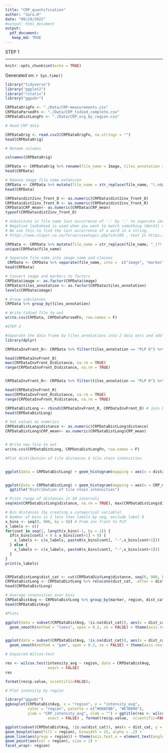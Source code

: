 ```yaml
---
title: "CRP_quantification"
author: "Sara.H"
date: "09/29/2022"
#output: html_document
output: 
  pdf_document:
   keep_md: TRUE
---
```


STEP 1

---
```r
knitr::opts_chunk$set(echo = TRUE)
```

Generated on: `r Sys.time()`

```r
library("tidyverse")
library("ggplot2")
library("rstatix")
library("ggpubr")
``` 

```r
CRPDataOrigFn <- "./Data/CRP-measurements.csv"
CRPDataParsedFn <- "./Data/CRP_tidied_complete.csv"
CRPDataDistLongFn <- "./Data/CRP_org_by_region.csv"
```

```r
# Read CRP data

CRPDataOrig <- read.csv2(CRPDataOrigFn, na.strings = "")
head(CRPDataOrig)

# Rename columns

colnames(CRPDataOrig)

CRPData <- CRPDataOrig %>% rename(file_name = Image, tiles_annotation = Parent, dist2inv_front_D = Distance.to.annotation.with.Desmoplastic.µm, dist2inv_front_R = Distance.to.annotation.with.Replacement.µm, CRP_mean = ROI..2.00.µm.per.pixel..DAB..Mean)
head(CRPData)

# Remove image file name extension
CRPData <- CRPData %>% mutate(file_name = str_replace(file_name, "(.ndpi)", ""))
head(CRPData)

CRPData$dist2inv_front_D <- as.numeric(CRPData$dist2inv_front_D)
CRPData$dist2inv_front_R <- as.numeric(CRPData$dist2inv_front_R)
CRPData$CRP_mean<- as.numeric(CRPData$CRP_mean)
typeof(CRPData$dist2inv_front_D)

```

```r
# Substitute in file name last occurrence of '-' by ':' to separate image name from markers
# Negative lookahead is used when you want to match something (Word1) not followed by something else (Word2):  Word1(?!.*Word2)
# We use this to find the last occurrence of a word in a string.
# https://www.xlayer.co.za/forum/viewtopic.php?id=105 , text in https://regex101.com/

CRPData <- CRPData %>% mutate(file_name = str_replace(file_name, "_(?!.*_)", ":")) 
unique(CRPData$file_name)

```

```r
# Separate file name into image name and classes
 CRPData <- CRPData %>% separate(file_name, into =  c("image", "marker"), sep = ":")
head(CRPData)

# Convert image and markers to factors
CRPData$image <- as.factor(CRPData$image)
CRPData$tiles_annotation <- as.factor(CRPData$tiles_annotation)
levels(CRPData$image)

``` 

```r
# Group subclasses 
CRPData %>% group_by(tiles_annotation)

# Write tidied file to out
write.csv(CRPData, CRPDataParsedFn, row.names = F)

```

```r


#STEP 2


```

```r
#Separate the data frame by tiles_annotations into 2 data sets and add a column corresponding the tiles region before binding the data sets together
library(dplyr)

CRPDataInvFront_D<- CRPData %>% filter(tiles_annotation == "PLP D") %>% select(image, marker, dist2inv_front_D, CRP_mean) %>%                                              rename(distance = dist2inv_front_D) %>% mutate(region = "Desmoplastic") # For desmo rim

head(CRPDataInvFront_D)
max(CRPDataInvFront_D$distance, na.rm = TRUE)
range(CRPDataInvFront_D$distance, na.rm = TRUE)


CRPDataInvFront_R<- CRPData %>% filter(tiles_annotation == "PLP R") %>% select(image, marker, dist2inv_front_R, CRP_mean) %>%                                              rename(distance = dist2inv_front_R) %>% mutate(region = "Replacement") # For replacement

head(CRPDataInvFront_R)
max(CRPDataInvFront_R$distance, na.rm = TRUE)
range(CRPDataInvFront_R$distance, na.rm = TRUE)

CRPDataDistLong <- rbind(CRPDataInvFront_R, CRPDataInvFront_D) # Join both
head(CRPDataDistLong)

# Set values as numerics
CRPDataDistLong$distance <- as.numeric(CRPDataDistLong$distance)
CRPDataDistLong$CRP_mean<- as.numeric(CRPDataDistLong$CRP_mean)


# Write new file to out
write.csv(CRPDataDistLong, CRPDataDistLongFn, row.names = F)
```

```r

#Plot distribution of tile distances & tile stain intensities 


ggplot(data = CRPDataDistLong) + geom_histogram(mapping = aes(x = distance), binwidth = 25) + ggtitle("Distribution of tile distances")


ggplot(data = CRPDataDistLong) + geom_histogram(mapping = aes(x = CRP_mean), binwidth = 0.05) + xlim(-0.3, 1.2) +
  ggtitle("Distribution of tile stain intensities") 

```

```r

# Print range of distances in 50 intervals
seq(min(CRPDataDistLong$distance, na.rm = TRUE), max(CRPDataDistLong$distance, na.rm = TRUE), by = 50)

# Bin distances (by creating a categorical variable)
# Number of bins is 1 less than labels by seq, exclude label 0
x_bins <- seq(0, 900, by = 50) # From inv front to PLP
x_labels <- c()
for(cont in seq(1, length(x_bins)-1, by = 1)) {
  if(x_bins[cont] < 0 & x_bins[cont+1] < 0) {
    x_labels <- c(x_labels, paste0(x_bins[cont], "-",x_bins[cont+1]))
  } else {
    x_labels <- c(x_labels, paste0(x_bins[cont], "-",x_bins[cont+1]))
  }
}
print(x_labels)


CRPDataDistLong$dist_cat <- cut(CRPDataDistLong$distance, seq(0, 900, by = 50), labels = x_labels)
CRPDataDistLong <- CRPDataDistLong %>% relocate(dist_cat, .after = distance)
head(CRPDataDistLong)

```


```r
# Average intensities over bins
CRPDataDistAvg <- CRPDataDistLong %>% group_by(marker, region, dist_cat) %>% summarise(intensity_avg = mean(CRP_mean, na.rm = TRUE))
head(CRPDataDistAvg)

```


```r

#Plots

ggplot(data = subset(CRPDataDistAvg, !is.na(dist_cat)), aes(x = dist_cat, y = intensity_avg, group = region, colour = region)) +
  geom_smooth(method = "loess", span = 0.2, se = FALSE) + theme(axis.text.x = element_text(angle = 45, hjust = 1)) + ggtitle(paste("CRP distribution from the invasion front_loess smoothened"))


ggplot(data = subset(CRPDataDistAvg, !is.na(dist_cat)), aes(x = dist_cat, y = intensity_avg, group = region, colour = region)) +
  geom_smooth(method = "gam", span = 0.2, se = FALSE) + theme(axis.text.x = element_text(angle = 45, hjust = 1)) + ggtitle(paste("CRP distribution from the invasion front_ gam smoothened"))

```

```r
# Unpaired Wilcox-test

res <- wilcox.test(intensity_avg ~ region, data = CRPDataDistAvg,
                   exact = FALSE)
res

format(res$p.value, scientific=FALSE);
```

```r

# Plot intensity by region 

library("ggpubr")
ggboxplot(CRPDataDistAvg, x = "region", y = "intensity_avg", 
          color = "region", palette = c("#00AFBB", "#E7B800"),
          ylab = "CRP_intensity_avg", xlab = "") + ggtitle(res <- wilcox.test(intensity_avg ~ region, data = CRPDataDistAvg,
                   exact = FALSE) , format(res$p.value,  scientific=FALSE ))

```

```r


ggplot(subset(CRPDataDistAvg, !is.na(dist_cat)), aes(x = dist_cat, y = intensity_avg)) + 
geom_boxplot(aes(fill = region), binwidth = 25, alpha = .2) +
geom_line(aes(group = region)) + theme(axis.text.x = element_text(angle = 60, hjust = 1)) +
geom_point(aes(col = region), size = 1) + 
facet_wrap(~ region)

```

